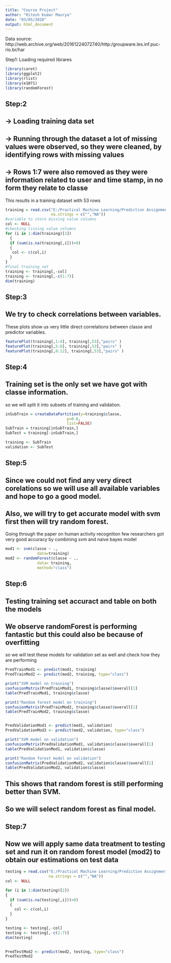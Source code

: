 ```yaml
---
title: "Course Project"
author: "Ritesh Kumar Maurya"
date: "03/05/2020"
output: html_document
---
```

Data source: http://web.archive.org/web/20161224072740/http:/groupware.les.inf.puc-rio.br/har

Step1: Loading required librares

```r
library(caret)
library(ggplot2)
library(rlist)
library(e1071)
library(randomForest)
```

Step:2
---
-> Loading training data set
---
-> Running through the dataset a lot of missing values were observed, so they were cleaned, by identifying rows with missing values
---
-> Rows 1:7 were also removed as they were information related to user and time stamp, in no form they relate to classe
---
This results in a training dataset with 53 rows

```r
training = read.csv("E:/Practical Machine Learning/Prediction Assignment/pml-training.csv",
                    na.strings = c("","NA"))
#variable to store missing value columns
col <- NULL
#checking lissing value columns
for (i in 1:dim(training)[2])
  {
  if (sum(is.na(training[,i]))>0)
  {
   col <- c(col,i)
  }
}
#final training set
training <- training[,-col]
training <- training[,-c(1:7)]
dim(training)

```

Step:3 
---
We try to check correlations between variables.
---
These plots show us very little direct correlations between classe and predictor variables.

```r
featurePlot(training[,1:4], training[,53],"pairs" )
featurePlot(training[,5:8], training[,53],"pairs" )
featurePlot(training[,8:12], training[,53],"pairs" )
```

Step:4
---
Training set is the only set we have got with classe information.
---
so we will split it into subsets of training and validation.

```r
inSubTrain = createDataPartition(y=training$classe,
                           p=0.6,
                           list=FALSE)
SubTrain = training[inSubTrain,]
SubTest = training[-inSubTrain,]

training <- SubTrain
validation <- SubTest

```

Step:5
---
Since we could not find any very direct corelations so we will use all available variables and hope to go a good model.
---
Also, we will try to get accurate model with svm first then will try random forest.
---
Going through the paper on human activity recognition few researchers got very good accuracy by combining svm and naive bayes model

```r
mod1 <- svm(classe ~ .,
              data=training)
mod2 <- randomForest(classe ~ .,
              data= training,
              method="class")
```

Step:6
---
Testing training set accuract and table on both the models
---
We observe randomForest is performing fantastic but this could also be because of overfitting
---
so  we will test these models for validation set as well and check how they are performing

```r

PredTrainMod1 <- predict(mod1, training)
PredTrainMod2 <- predict(mod2, training, type="class")

print("SVM model on training")
confusionMatrix(PredTrainMod1, training$classe)$overall[1]
table(PredTrainMod1, training$classe)

print("Random forest model on training")
confusionMatrix(PredTrainMod2, training$classe)$overall[1]
table(PredTrainMod2, training$classe)


PredValidationMod1 <- predict(mod1, validation)
PredValidationMod2 <- predict(mod2, validation, type="class")

print("SVM model on validation")
confusionMatrix(PredValidationMod1, validation$classe)$overall[1]
table(PredValidationMod1, validation$classe)

print("Random forest model on validation")
confusionMatrix(PredValidationMod2, validation$classe)$overall[1]
table(PredValidationMod2, validation$classe)
```

This shows that random forest is still performing better than SVM.
---
So we will select random forest as final model.
---
Step:7
---
Now we will apply same data treatment to testing set and run it on random forest model (mod2) to obtain our estimations on test data
---
```r
testing = read.csv("E:/Practical Machine Learning/Prediction Assignment/pml-testing.csv",
                   na.strings = c("","NA"))
col <- NULL

for (i in 1:dim(testing)[2])
{
  if (sum(is.na(testing[,i]))>0)
  {
    col <- c(col,i)
  }
}

testing <- testing[,-col]
testing <- testing[,-c(1:7)]
dim(testing)

 
PredTestMod2 <- predict(mod2, testing, type="class")
PredTestMod2


```